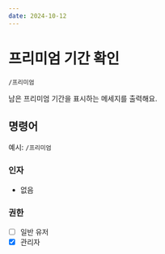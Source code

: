 ```yaml
---
date: 2024-10-12
---
```


# 프리미엄 기간 확인
```/프리미엄```

남은 프리미엄 기간을 표시하는 메세지를 출력해요.

## 명령어
예시: ```/프리미엄```

### 인자
* 없음

### 권한
* [ ] 일반 유저
* [x] 관리자